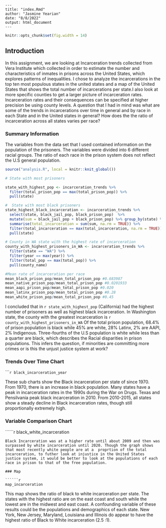 ```
---
title: "index.Rmd"
author: "Jasmine Yearian"
date: "8/8/2022"
output: html_document
---
```

``` r
knitr::opts_chunk$set(fig.width = 14)
```

## Introduction
In this assignment, we are looking at Incarceration trends collected from Vera Institute which collected in order to estimate the number and characteristics of inmates in prisons across the United States, which explores patterns of inequalities. I chose to analyze the incarcerations in the top ten most populous states in the united states and a map of the United States that shows the total number of incarcerations per state.I also look at more specific counties to get a larger picture of incarceration rates. Incarceration rates and their consequences can be specified at higher precision be using county levels. A question that I had in mind was what are some of the trends in incarcerations over time in general and by race in each State and in the United states in general? How does the the ratio of incarceration across all states varies per race? 


### Summary Information
 The variables from the data set that I used contained information on the population of the prisoners. The variables were divided into 6 different racial groups. The ratio of each race in the prison system does not reflect the U.S general population. 
 
```r
source("analysis.R", local = knitr::knit_global())

# State with most prisoners

state_with_highest_pop <- incarceration_trends %>% 
  filter(total_prison_pop == max(total_prison_pop)) %>% 
  pull(state)

#  State with most black prisoners
state_highest_black_incarceration <- incarceration_trends %>%
  select(state, black_jail_pop, black_prison_pop)  %>%
  mutate(sum = black_jail_pop + black_prison_pop) %>% group_by(state) %>%
  summarise(total_incarceration = sum(sum, na.rm = TRUE)) %>% 
  filter(total_incarceration == max(total_incarceration, na.rm = TRUE))%>% 
  pull(state)

# County in WA state with the highest rate of incarceration 
county_with_highest_prisoners_in_WA <- incarceration_trends %>%
  filter(state == "WA") %>%   
  filter(year == max(year)) %>% 
  filter(total_pop == max(total_pop)) %>% 
  pull(county_name)

#Mean rate of incarceration per race
mean_black_prison_pop/mean_total_prison_pop #0.683987
mean_native_prison_pop/mean_total_prison_pop #0.0201933
mean_aapi_prison_pop/mean_total_prison_pop #0.020
mean_latinx_prison_pop/mean_total_prison_pop #0.28
mean_white_prison_pop/mean_total_prison_pop #0.45

```


I concluded that in `r state_with_highest_pop` (California) had the highest number of prisoners as well as highest black incarceration. In Washington state, the county with the greatest incarceration is `r county_with_highest_prisoners_in_WA`  Of the total prison population, 68.4% of prison population is black while 45% are white, 28% Latinx, 2% are AAPI, 2% Indigenous. Three-fourths of the U.S population is white while less than a quarter are black, which describes the Racial disparities in prison populations. This infers the question, if minorities are committing more crimes or is this the unjust justice system at work? 



### Trends Over Time Chart

``````r
black_incarceration_year
```

These sub charts show the Black incarceration  per state of since 1970. From 1970, there is an increase in black population. Many states have a peak in incarceration rates in the 1990s during the War on Drugs. Texas and Pensilvania peak black incarceration in 2010. From 2010-2015, all states show a steady decline in Black incarceration rates, though still proportionally extremely high. 

### Variable Comparison Chart

``````r
black_white_incarceration

```
Black Incarceration was at a higher rate until about 2009 and then was surpassed by white incarceration until 2020. Though the graph shows that most recently white people are at a  proprtion of the total incarceration, to futher look at injustice in the United States justice system, it would be better to look at the populations of each race in prison to that of the free population. 

### Map

``````r
map_incarceration
```

This map shows the ratio of black to white incarceration per state. The states with the highest ratio are on the east coast and south while the lowest are in the midwest and east coast. A confounding variable of these results could be the populations  and demographics of each state. New York, New Jersey, Maryland, Louisiana and Illinois do appear to have the highest ratio of Black to White incarceration (2.5 :1). 



